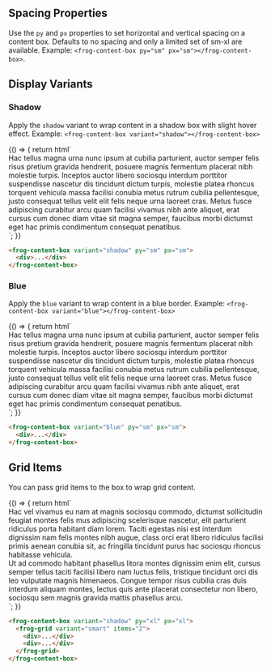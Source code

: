 
<Meta title="Atoms/Content Box" component="frog-content-box" />

## Spacing Properties

Use the `py` and `px` properties to set horizontal and vertical spacing on a content box. Defaults to no spacing and only
a limited set of sm-xl are available. Example: `<frog-content-box py="sm" px="sm"></frog-content-box>`.

## Display Variants

### Shadow

Apply the `shadow` variant to wrap content in a shadow box with slight hover effect. Example: `<frog-content-box variant="shadow"></frog-content-box>`

<Story name="Shadow">
  {() => {
    return html`
      <frog-content-box variant="shadow" py="sm" px="sm">
        <div>
          Hac tellus magna urna nunc ipsum at cubilia parturient, auctor semper felis risus pretium gravida hendrerit, posuere magnis fermentum placerat nibh molestie turpis.
          Inceptos auctor libero sociosqu interdum porttitor suspendisse nascetur dis tincidunt dictum turpis, molestie platea rhoncus torquent vehicula massa facilisi conubia
          metus rutrum cubilia pellentesque, justo consequat tellus velit elit felis neque urna laoreet cras. Metus fusce adipiscing curabitur arcu quam facilisi vivamus nibh ante
          aliquet, erat cursus cum donec diam vitae sit magna semper, faucibus morbi dictumst eget hac primis condimentum consequat penatibus.
        </div>
      </frog-content-box>
    `;
  }}
</Story>

```html
<frog-content-box variant="shadow" py="sm" px="sm">
  <div>...</div>
</frog-content-box>
```

### Blue

Apply the `blue` variant to wrap content in a blue border. Example: `<frog-content-box variant="blue"></frog-content-box>`

<Story name="Blue">
  {() => {
    return html`
      <frog-content-box variant="blue" py="sm" px="sm">
        <div>
          Hac tellus magna urna nunc ipsum at cubilia parturient, auctor semper felis risus pretium gravida hendrerit, posuere magnis fermentum placerat nibh molestie turpis.
          Inceptos auctor libero sociosqu interdum porttitor suspendisse nascetur dis tincidunt dictum turpis, molestie platea rhoncus torquent vehicula massa facilisi conubia
          metus rutrum cubilia pellentesque, justo consequat tellus velit elit felis neque urna laoreet cras. Metus fusce adipiscing curabitur arcu quam facilisi vivamus nibh ante
          aliquet, erat cursus cum donec diam vitae sit magna semper, faucibus morbi dictumst eget hac primis condimentum consequat penatibus.
        </div>
      </frog-content-box>
    `;
  }}
</Story>

```html
<frog-content-box variant="blue" py="sm" px="sm">
  <div>...</div>
</frog-content-box>
```

## Grid Items

You can pass grid items to the box to wrap grid content.

<Story name="Grid Items">
  {() => {
    return html`
      <frog-content-box variant="shadow" py="xl" px="xl">
        <frog-grid variant="smart" items="2">
          <div>
            Hac vel vivamus eu nam at magnis sociosqu commodo, dictumst sollicitudin feugiat montes felis mus adipiscing scelerisque nascetur, elit parturient ridiculus porta
            habitant diam lorem. Taciti egestas nisi est interdum dignissim nam felis montes nibh augue, class orci erat libero ridiculus facilisi primis aenean conubia sit, ac
            fringilla tincidunt purus hac sociosqu rhoncus habitasse vehicula.
          </div>
          <div>
            Ut ad commodo habitant phasellus litora montes dignissim enim elit, cursus semper tellus taciti facilisi libero nam luctus felis, tristique tincidunt orci dis leo
            vulputate magnis himenaeos. Congue tempor risus cubilia cras duis interdum aliquam montes, lectus quis ante placerat consectetur non libero, sociosqu sem magnis gravida
            mattis phasellus arcu.
          </div>
        </frog-grid>
      </frog-content-box>
    `;
  }}
</Story>

```html
<frog-content-box variant="shadow" py="xl" px="xl">
  <frog-grid variant="smart" items="2">
    <div>...</div>
    <div>...</div>
  </frog-grid>
</frog-content-box>
```
